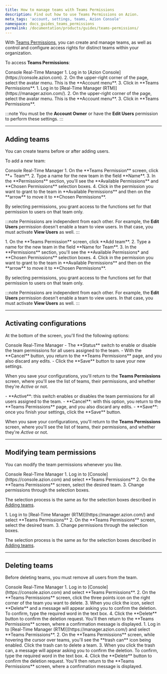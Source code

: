 ```yaml
---
title: How to manage teams with Teams Permissions
description: Find out how to use Teams Permissions on Azion.
meta_tags: 'account, settings, teams, Azion Console'
namespace: docs_guides_teams_permissions
permalink: /documentation/products/guides/teams-permissions/
---
```



<InterfaceNote />

With [Teams Permissions](/en/documentation/products/accounts/teams-permissions/), you can create and manage teams, as well as control and configure access rights for distinct teams within your organization.

To access **Teams Permissions**:

<Tabs client:visible>
    <Fragment slot="tab.console">Console</Fragment>
    <Fragment slot="tab.rtm">Real-Time Manager</Fragment>

<Fragment slot="panel.console">
1. Log in to [Azion Console](https://console.azion.com).
2. On the upper-right corner of the page, select the avatar menu. This is the **Account menu**.
3. Click in **Teams Permissions**.
</Fragment>

<Fragment slot="panel.rtm">
1. Log in to [Real-Time Manager (RTM)](https://manager.azion.com/).
2. On the upper-right corner of the page, select the avatar menu. This is the **Account menu**.
3. Click in **Teams Permissions**.
</Fragment>

</Tabs>

:::note
You must be the **Account Owner** or have the **Edit Users** permission to perform these settings.
:::

---

## Adding teams

You can create teams before or after adding users.

To add a new team:

<Tabs client:visible>
    <Fragment slot="tab.console">Console</Fragment>
    <Fragment slot="tab.rtm">Real-Time Manager</Fragment>

<Fragment slot="panel.console">
1. On the **Teams Permission** screen, click **+ Team**.
2. Type a name for the new team in the field **Name**.
3. In the **Permissions** section, you'll see the **Available Permissions** and **Chosen Permissions** selection boxes.
4. Click in the permission you want to grant to the team in **Available Permissions** and then on the **arrow** to move it to **Chosen Permissions**.

By selecting permissions, you grant access to the functions set for that permission to users on that team only.

:::note
Permissions are independent from each other. For example, the **Edit Users** permission doesn't enable a team to view users. In that case, you must activate **View Users** as well.
:::
</Fragment>

<Fragment slot="panel.rtm">
1. On the **Teams Permission** screen, click **Add team**.
2. Type a name for the new team in the field **Name for Team**.
3. In the **Permissions** section, you'll see the **Available Permissions* and **Chosen Permissions** selection boxes.
4. Click in the permission you want to grant to the team in **Available Permissions** and then on the **arrow** to move it to **Chosen Permissions**.

By selecting permissions, you grant access to the functions set for that permission to users on that team only.

:::note
Permissions are independent from each other. For example, the **Edit Users** permission doesn't enable a team to view users. In that case, you must activate **View Users** as well.
:::
</Fragment>

</Tabs>

---

## Activating configurations

At the bottom of the screen, you'll find the following options:

<Tabs client:visible>
    <Fragment slot="tab.console">Console</Fragment>
    <Fragment slot="tab.rtm">Real-Time Manager</Fragment>

<Fragment slot="panel.console">
- The **Status** switch to enable or disable the team permissions for all users assigned to the team.
- With the **Cancel** button, you return to the **Teams Permissions** page, and you also discard any edits.
- Click the **Save** button to save your new settings.

When you save your configurations, you'll return to the **Teams Permissions** screen, where you'll see the list of teams, their permissions, and whether they're *Active* or not.
</Fragment>

<Fragment slot="panel.rtm">
- **Active**: this switch enables or disables the team permissions for all users assigned to the team.
- **Cancel**: with this option, you return to the **Teams Permissions** page, and you also discard any edits.
- **Save**: once you finish your settings, click the **Save** button.

When you save your configurations, you'll return to the **Teams Permissions** screen, where you'll see the list of teams, their permissions, and whether they're *Active* or not.
</Fragment>

</Tabs>

---

## Modifying team permissions

You can modify the team permissions whenever you like.

<Tabs client:visible>
    <Fragment slot="tab.console">Console</Fragment>
    <Fragment slot="tab.rtm">Real-Time Manager</Fragment>

<Fragment slot="panel.console">
1. Log in to [Console](https://console.azion.com) and select **Teams Permissions**
2. On the **Teams Permissions** screen, select the desired team.
3. Change permissions through the selection boxes.

The selection process is the same as for the selection boxes described in [Adding teams](#adding-teams).
</Fragment>

<Fragment slot="panel.rtm">
1. Log in to [Real-Time Manager (RTM)](https://manager.azion.com/) and select **Teams Permissions**
2. On the **Teams Permissions** screen, select the desired team.
3. Change permissions through the selection boxes. 

The selection process is the same as for the selection boxes described in [Adding teams](#adding-teams).
</Fragment>

</Tabs>

---

## Deleting teams

Before deleting teams, you must remove all users from the team.

<Tabs client:visible>
    <Fragment slot="tab.console">Console</Fragment>
    <Fragment slot="tab.rtm">Real-Time Manager</Fragment>

<Fragment slot="panel.console">
1. Log in to [Console](https://console.azion.com) and select **Teams Permissions**.
2. On the **Teams Permissions** screen, click the three points icon on the right corner of the team you want to delete.
3. When you click the icon, select **Delete** and a message will appear asking you to confirm the deletion. To confirm, type the required word in the text box.
4. Click the **Delete** button to confirm the deletion request. You'll then return to the **Teams Permissions** screen, where a confirmation message is displayed.
</Fragment>

<Fragment slot="panel.rtm">
1. Log in to [Real-Time Manager (RTM)](https://manager.azion.com/) and select **Teams Permissions**.
2. On the **Teams Permissions** screen, while hovering the cursor over teams, you'll see the **trash can** icon being enabled. Click the trash can to delete a team.
3. When you click the trash can, a message will appear asking you to confirm the deletion. To confirm, type the required word in the text box.
4. Click the **Delete** button to confirm the deletion request. You'll then return to the **Teams Permissions** screen, where a confirmation message is displayed.
</Fragment>

</Tabs>
